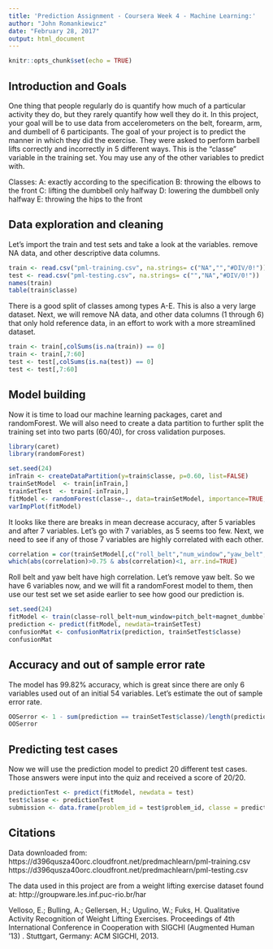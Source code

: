 ---
title: 'Prediction Assignment - Coursera Week 4 - Machine Learning:'
author: "John Romankiewicz"
date: "February 28, 2017"
output: html_document
---

```{r setup, include=FALSE}
knitr::opts_chunk$set(echo = TRUE)
```

## Introduction and Goals

One thing that people regularly do is quantify how much of a particular activity they do, but they rarely quantify how well they do it. In this project, your goal will be to use data from accelerometers on the belt, forearm, arm, and dumbell of 6 participants. The goal of your project is to predict the manner in which they did the exercise. They were asked to perform barbell lifts correctly and incorrectly in 5 different ways. This is the "classe" variable in the training set. You may use any of the other variables to predict with.  

Classes:
A: exactly according to the specification
B: throwing the elbows to the front
C: lifting the dumbbell only halfway
D: lowering the dumbbell only halfway
E: throwing the hips to the front

## Data exploration and cleaning

Let's import the train and test sets and take a look at the variables. remove NA data, and other descriptive data columns.

```{r}
train <- read.csv("pml-training.csv", na.strings= c("NA","","#DIV/0!"))
test <- read.csv("pml-testing.csv", na.strings= c("","NA","#DIV/0!"))
names(train)
table(train$classe)
```

There is a good split of classes among types A-E. This is also a very large dataset. Next, we will remove NA data, and other data columns (1 through 6) that only hold reference data, in an effort to work with a more streamlined dataset.

```{r}
train <- train[,colSums(is.na(train)) == 0]
train <- train[,7:60]
test <- test[,colSums(is.na(test)) == 0]
test <- test[,7:60]
```

## Model building

Now it is time to load our machine learning packages, caret and randomForest. We will also need to create a data partition to further split the training set into two parts (60/40), for cross validation purposes.
``` {r, echo=FALSE}
library(caret)
library(randomForest)
```
``` {r}
set.seed(24)
inTrain <- createDataPartition(y=train$classe, p=0.60, list=FALSE)
trainSetModel  <- train[inTrain,]
trainSetTest  <- train[-inTrain,]
fitModel <- randomForest(classe~., data=trainSetModel, importance=TRUE, ntree=100)
varImpPlot(fitModel)
```

It looks like there are breaks in mean decrease accuracy, after 5 variables and after 7 variables. Let's go with 7 variables, as 5 seems too few. Next, we need to see if any of those 7 variables are highly correlated with each other.

```{r}
correlation = cor(trainSetModel[,c("roll_belt","num_window","yaw_belt","pitch_belt","magnet_dumbbell_z","gyros_arm_y","magnet_dumbbell_y")])
which(abs(correlation)>0.75 & abs(correlation)<1, arr.ind=TRUE)
```

Roll belt and yaw belt have high correlation. Let's remove yaw belt. So we have 6 variables now, and we will fit a randomForest model to them, then use our test set we set aside earlier to see how good our prediction is.

```{r}
set.seed(24)
fitModel <- train(classe~roll_belt+num_window+pitch_belt+magnet_dumbbell_z+gyros_arm_y+magnet_dumbbell_y,data=trainSetModel,method="rf",trControl=trainControl(method="cv",number=2),prox=TRUE,verbose=TRUE,allowParallel=TRUE)
prediction <- predict(fitModel, newdata=trainSetTest)
confusionMat <- confusionMatrix(prediction, trainSetTest$classe)
confusionMat
```

## Accuracy and out of sample error rate
The model has 99.82% accuracy, which is great since there are only 6 variables used out of an initial 54 variables. Let's estimate the out of sample error rate.

```{r}
OOSerror <- 1 - sum(prediction == trainSetTest$classe)/length(prediction)
OOSerror
```

## Predicting test cases
Now we will use the prediction model to predict 20 different test cases. Those answers were input into the quiz and received a score of 20/20.

```{r}
predictionTest <- predict(fitModel, newdata = test)
test$classe <- predictionTest
submission <- data.frame(problem_id = test$problem_id, classe = predictionTest)
```

## Citations
Data downloaded from: https://d396qusza40orc.cloudfront.net/predmachlearn/pml-training.csv 
https://d396qusza40orc.cloudfront.net/predmachlearn/pml-testing.csv 

The data used in this project are from a weight lifting exercise dataset found at: http://groupware.les.inf.puc-rio.br/har

Velloso, E.; Bulling, A.; Gellersen, H.; Ugulino, W.; Fuks, H. Qualitative Activity Recognition of Weight Lifting Exercises. Proceedings of 4th International Conference in Cooperation with SIGCHI (Augmented Human '13) . Stuttgart, Germany: ACM SIGCHI, 2013.